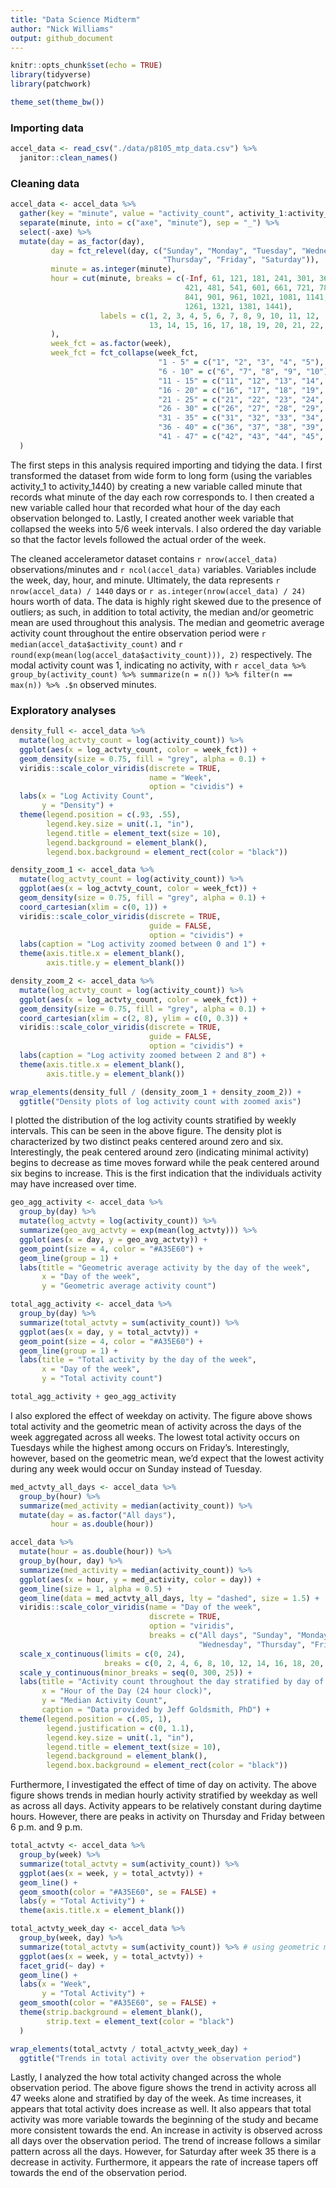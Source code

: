 ```yaml
---
title: "Data Science Midterm"
author: "Nick Williams"
output: github_document
---
```


```r
knitr::opts_chunk$set(echo = TRUE)
library(tidyverse)
library(patchwork)

theme_set(theme_bw())
```

### Importing data

```r
accel_data <- read_csv("./data/p8105_mtp_data.csv") %>% 
  janitor::clean_names()
```

### Cleaning data

```r
accel_data <- accel_data %>% 
  gather(key = "minute", value = "activity_count", activity_1:activity_1440) %>% 
  separate(minute, into = c("axe", "minute"), sep = "_") %>% 
  select(-axe) %>% 
  mutate(day = as_factor(day), 
         day = fct_relevel(day, c("Sunday", "Monday", "Tuesday", "Wednesday", 
                                  "Thursday", "Friday", "Saturday")),
         minute = as.integer(minute), 
         hour = cut(minute, breaks = c(-Inf, 61, 121, 181, 241, 301, 361, 
                                       421, 481, 541, 601, 661, 721, 781, 
                                       841, 901, 961, 1021, 1081, 1141, 1201, 
                                       1261, 1321, 1381, 1441), 
                    labels = c(1, 2, 3, 4, 5, 6, 7, 8, 9, 10, 11, 12, 
                               13, 14, 15, 16, 17, 18, 19, 20, 21, 22, 23, 24)
         ), 
         week_fct = as.factor(week), 
         week_fct = fct_collapse(week_fct, 
                                 "1 - 5" = c("1", "2", "3", "4", "5"),
                                 "6 - 10" = c("6", "7", "8", "9", "10"), 
                                 "11 - 15" = c("11", "12", "13", "14", "15"),
                                 "16 - 20" = c("16", "17", "18", "19", "20"), 
                                 "21 - 25" = c("21", "22", "23", "24", "25"), 
                                 "26 - 30" = c("26", "27", "28", "29", "30"), 
                                 "31 - 35" = c("31", "32", "33", "34", "35"), 
                                 "36 - 40" = c("36", "37", "38", "39", "40", "41"), 
                                 "41 - 47" = c("42", "43", "44", "45", "46", "47"))
  )
```

The first steps in this analysis required importing and tidying the data. I first transformed the dataset from wide form to long form (using the variables activity_1 to activity_1440) by creating a new variable called minute that records what minute of the day each row corresponds to. I then created a new variable called hour that recorded what hour of the day each observation belonged to. Lastly, I created  another week variable that collapsed the weeks into 5/6 week intervals. I also ordered the day variable so that the factor levels followed the actual order of the week.

The cleaned accelerametor dataset contains `r nrow(accel_data)` observations/minutes and `r ncol(accel_data)` variables. Variables include the week, day, hour, and minute. Ultimately, the data represents `r nrow(accel_data) / 1440` days or `r as.integer(nrow(accel_data) / 24)` hours worth of data. The data is highly right skewed due to the presence of outliers; as such, in addition to total activity, the median and/or geometric mean are used throughout this analysis. The median and geometric average activity count throughout the entire observation period were `r median(accel_data$activity_count)` and `r round(exp(mean(log(accel_data$activity_count))), 2)` respectively. The modal activity count was 1, indicating no activity, with `r accel_data %>% group_by(activity_count) %>% summarize(n = n()) %>% filter(n == max(n)) %>% .$n` observed minutes.

### Exploratory analyses

```r
density_full <- accel_data %>% 
  mutate(log_actvty_count = log(activity_count)) %>% 
  ggplot(aes(x = log_actvty_count, color = week_fct)) +
  geom_density(size = 0.75, fill = "grey", alpha = 0.1) + 
  viridis::scale_color_viridis(discrete = TRUE, 
                               name = "Week", 
                               option = "cividis") + 
  labs(x = "Log Activity Count", 
       y = "Density") + 
  theme(legend.position = c(.93, .55), 
        legend.key.size = unit(.1, "in"),
        legend.title = element_text(size = 10), 
        legend.background = element_blank(), 
        legend.box.background = element_rect(color = "black"))

density_zoom_1 <- accel_data %>% 
  mutate(log_actvty_count = log(activity_count)) %>% 
  ggplot(aes(x = log_actvty_count, color = week_fct)) +
  geom_density(size = 0.75, fill = "grey", alpha = 0.1) + 
  coord_cartesian(xlim = c(0, 1)) + 
  viridis::scale_color_viridis(discrete = TRUE, 
                               guide = FALSE, 
                               option = "cividis") + 
  labs(caption = "Log activity zoomed between 0 and 1") + 
  theme(axis.title.x = element_blank(), 
        axis.title.y = element_blank())

density_zoom_2 <- accel_data %>% 
  mutate(log_actvty_count = log(activity_count)) %>% 
  ggplot(aes(x = log_actvty_count, color = week_fct)) +
  geom_density(size = 0.75, fill = "grey", alpha = 0.1) + 
  coord_cartesian(xlim = c(2, 8), ylim = c(0, 0.3)) + 
  viridis::scale_color_viridis(discrete = TRUE, 
                               guide = FALSE, 
                               option = "cividis") +  
  labs(caption = "Log activity zoomed between 2 and 8") + 
  theme(axis.title.x = element_blank(), 
        axis.title.y = element_blank())

wrap_elements(density_full / (density_zoom_1 + density_zoom_2)) + 
  ggtitle("Density plots of log activity count with zoomed axis")
```

I plotted the distribution of the log activity counts stratified by weekly intervals. This can be seen in the above figure. The density plot is characterized by two distinct peaks centered around zero and six. Interestingly, the peak centered around zero (indicating minimal activity) begins to decrease as time moves forward while the peak centered around six begins to increase. This is the first indication that the individuals activity may have increased over time. 

```r
geo_agg_activity <- accel_data %>% 
  group_by(day) %>% 
  mutate(log_actvty = log(activity_count)) %>% 
  summarize(geo_avg_actvty = exp(mean(log_actvty))) %>%
  ggplot(aes(x = day, y = geo_avg_actvty)) + 
  geom_point(size = 4, color = "#A35E60") + 
  geom_line(group = 1) + 
  labs(title = "Geometric average activity by the day of the week", 
       x = "Day of the week", 
       y = "Geometric average activity count")

total_agg_activity <- accel_data %>% 
  group_by(day) %>% 
  summarize(total_actvty = sum(activity_count)) %>%
  ggplot(aes(x = day, y = total_actvty)) + 
  geom_point(size = 4, color = "#A35E60") + 
  geom_line(group = 1) + 
  labs(title = "Total activity by the day of the week", 
       x = "Day of the week", 
       y = "Total activity count")

total_agg_activity + geo_agg_activity
```

I also explored the effect of weekday on activity. The figure above shows total activity and the geometric mean of activity across the days of the week aggregated across all weeks. The lowest total activity occurs on Tuesdays while the highest among occurs on Friday's. Interestingly, however, based on the geometric mean, we'd expect that the lowest activity during any week would occur on Sunday instead of Tuesday. 
  
```r
med_actvty_all_days <- accel_data %>% 
  group_by(hour) %>% 
  summarize(med_activity = median(activity_count)) %>% 
  mutate(day = as.factor("All days"), 
         hour = as.double(hour))

accel_data %>% 
  mutate(hour = as.double(hour)) %>% 
  group_by(hour, day) %>% 
  summarize(med_activity = median(activity_count)) %>% 
  ggplot(aes(x = hour, y = med_activity, color = day)) +
  geom_line(size = 1, alpha = 0.5) + 
  geom_line(data = med_actvty_all_days, lty = "dashed", size = 1.5) + 
  viridis::scale_color_viridis(name = "Day of the week", 
                               discrete = TRUE, 
                               option = "viridis",
                               breaks = c("All days", "Sunday", "Monday", "Tuesday",
                                          "Wednesday", "Thursday", "Friday", "Saturday")) + 
  scale_x_continuous(limits = c(0, 24), 
                     breaks = c(0, 2, 4, 6, 8, 10, 12, 14, 16, 18, 20, 22, 24)) + 
  scale_y_continuous(minor_breaks = seq(0, 300, 25)) + 
  labs(title = "Activity count throughout the day stratified by day of the week",
       x = "Hour of the Day (24 hour clock)", 
       y = "Median Activity Count", 
       caption = "Data provided by Jeff Goldsmith, PhD") + 
  theme(legend.position = c(.05, 1), 
        legend.justification = c(0, 1.1), 
        legend.key.size = unit(.1, "in"),
        legend.title = element_text(size = 10), 
        legend.background = element_blank(), 
        legend.box.background = element_rect(color = "black"))
```

Furthermore, I investigated the effect of time of day on activity. The above figure shows trends in median hourly activity stratified by weekday as well as across all days. Activity appears to be relatively constant during daytime hours. However, there are peaks in activity on Thursday and Friday between 6 p.m. and 9 p.m. 

```r
total_actvty <- accel_data %>% 
  group_by(week) %>% 
  summarize(total_actvty = sum(activity_count)) %>% 
  ggplot(aes(x = week, y = total_actvty)) + 
  geom_line() + 
  geom_smooth(color = "#A35E60", se = FALSE) + 
  labs(y = "Total Activity") + 
  theme(axis.title.x = element_blank())

total_actvty_week_day <- accel_data %>% 
  group_by(week, day) %>% 
  summarize(total_actvty = sum(activity_count)) %>% # using geometric mean due to how skewed data is
  ggplot(aes(x = week, y = total_actvty)) + 
  facet_grid(~ day) + 
  geom_line() + 
  labs(x = "Week", 
       y = "Total Activity") + 
  geom_smooth(color = "#A35E60", se = FALSE) + 
  theme(strip.background = element_blank(), 
        strip.text = element_text(color = "black")
  )

wrap_elements(total_actvty / total_actvty_week_day) + 
  ggtitle("Trends in total activity over the observation period")
```

Lastly, I analyzed the how total activity changed across the whole observation period. The above figure shows the trend in activity across all 47 weeks alone and stratified by day of the week. As time increases, it appears that total activity does increase as well. It also appears that total activity was more variable towards the beginning of the study and became more consistent towards the end. An increase in activity is observed across all days over the observation period. The trend of increase follows a similar pattern across all the days. However, for Saturday after week 35 there is a decrease in activity. Furthermore, it appears the rate of increase tapers off towards the end of the observation period. 


